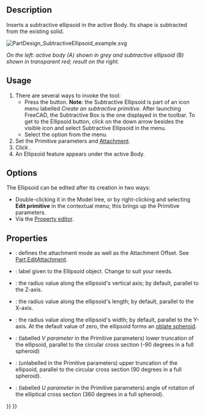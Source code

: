 <languages/>
<translate>

<!--T:13-->
{{Docnav
|[[PartDesign_SubtractiveCone|Subtractive cone]]
|[[PartDesign_SubtractiveTorus|Subtractive torus]]
|[[PartDesign_Workbench|PartDesign]]
|IconL=PartDesign_SubtractiveCone.svg
|IconR=PartDesign_SubtractiveTorus.svg
|IconC=Workbench_PartDesign.svg
}}

<!--T:1-->
{{GuiCommand
|Name=PartDesign SubtractiveEllipsoid
|MenuLocation=Part Design → Create a subtractive primitive → Subtractive Ellipsoid
|Workbenches=[[PartDesign_Workbench|PartDesign]]
|Version=0.17
|SeeAlso=[[PartDesign_CompPrimitiveSubtractive|PartDesign CompPrimitiveSubtractive]], [[PartDesign_AdditiveEllipsoid|PartDesign AdditiveEllipsoid]]
}}

==Description== <!--T:2-->

<!--T:3-->
Inserts a subtractive ellipsoid in the active Body. Its shape is subtracted from the existing solid.

</translate>
[[File:PartDesign_SubtractiveEllipsoid_example.svg|none]]
<translate>

<!--T:6-->
''On the left: active body (A) shown in grey and subtractive ellipsoid (B) shown in transparent red; result on the right.''

==Usage== <!--T:7-->

<!--T:8-->
# There are several ways to invoke the tool:
#* Press the {{Button|[[Image:PartDesign_SubtractiveEllipsoid.svg|16px]] [[PartDesign_SubtractiveEllipsoid|Subtractive Ellipsoid]]}} button. '''Note''': the Subtractive Ellipsoid is part of an icon menu labelled ''Create an subtractive primitive''. After launching FreeCAD, the Subtractive Box is the one displayed in the toolbar. To get to the Ellipsoid button, click on the down arrow besides the visible icon and select Subtractive Ellipsoid in the menu.
#* Select the {{MenuCommand|Part Design → Create a subtractive primitive → [[Image:PartDesign_SubtractiveEllipsoid.svg|16px]] Subtractive Ellipsoid}} option from the menu.
# Set the Primitive parameters and [[Part_EditAttachment|Attachment]].
# Click {{Button|OK}}.
# An Ellipsoid feature appears under the active Body.

==Options== <!--T:9-->

<!--T:10-->
The Ellipsoid can be edited after its creation in two ways:
* Double-clicking it in the Model tree, or by right-clicking and selecting '''Edit primitive''' in the contextual menu; this brings up the Primitive parameters.
* Via the [[Property_editor|Property editor]].

==Properties== <!--T:11-->

<!--T:12-->
* {{PropertyData|Attachment}}: defines the attachment mode as well as the Attachment Offset. See [[Part_EditAttachment|Part EditAttachment]].
* {{PropertyData|Label}}: label given to the Ellipsoid object. Change to suit your needs.
* {{PropertyData|Radius1}}: the radius value along the ellipsoid's vertical axis; by default, parallel to the Z-axis.
* {{PropertyData|Radius2}}: the radius value along the ellipsoid's length; by default, parallel to the X-axis.
* {{PropertyData|Radius3}}: the radius value along the ellipsoid's width; by default, parallel to the Y-axis. At the default value of zero, the ellipsoid forms an [http://en.wikipedia.org/wiki/Oblate_spheroid oblate spheroid].
* {{PropertyData|Angle1}}: (labelled ''V parameter'' in the Primitive parameters) lower truncation of the ellipsoid, parallel to the circular cross section (-90 degrees in a full spheroid)
* {{PropertyData|Angle2}}: (unlabelled in the Primitive parameters) upper truncation of the ellipsoid, parallel to the circular cross section (90 degrees in a full spheroid).
* {{PropertyData|Angle3}}: (labelled ''U parameter'' in the Primitive parameters) angle of rotation of the elliptical cross section (360 degrees in a full spheroid).


<!--T:14-->
{{Docnav
|[[PartDesign_SubtractiveCone|Subtractive cone]]
|[[PartDesign_SubtractiveTorus|Subtractive torus]]
|[[PartDesign_Workbench|PartDesign]]
|IconL=PartDesign_SubtractiveCone.svg
|IconR=PartDesign_SubtractiveTorus.svg
|IconC=Workbench_PartDesign.svg
}}

</translate>
{{PartDesign_Tools_navi{{#translation:}}}}
{{Userdocnavi{{#translation:}}}}